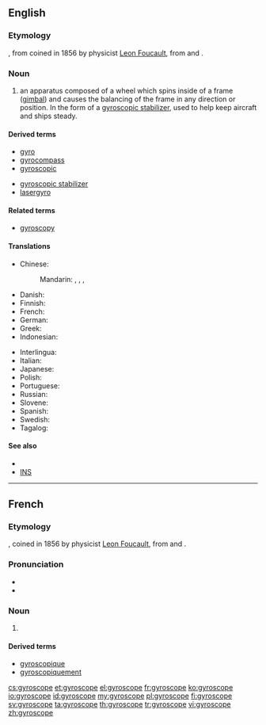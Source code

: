 ==English==

===Etymology===
{{confix|gyro|scope|lang=en}}, from {{etyl|fr|en}} coined in 1856 by physicist [[w:Leon Foucault|Leon Foucault]], from {{etyl|grc|en}} {{term|γῦρος||tr=guros|circle|lang=grc|sc=polytonic}} and {{term|σκοπός||tr=skopos|watcher|lang=grc|sc=polytonic}}.

===Noun===
{{en-noun}}

# an apparatus composed of a wheel which spins inside of a frame ([[gimbal]]) and causes the balancing of the frame in any direction or position. In the form of a [[gyroscopic stabilizer]], used to help keep aircraft and ships steady.

====Derived terms====
{{rel-top|terms derived from gyroscope}}
* [[gyro]]
* [[gyrocompass]]
* [[gyroscopic]]
{{rel-mid}}
* [[gyroscopic stabilizer]]
* [[lasergyro]]
{{rel-bottom}}

====Related terms====
* [[gyroscopy]]

====Translations====
{{trans-top|apparatus}}
* Chinese:
*: Mandarin: {{t|cmn|陀螺儀|sc=Hani}}, {{t+|cmn|陀螺仪|tr=tuóluóyí|sc=Hani}}, {{t+|cmn|迴轉儀|sc=Hani}}, {{t+|cmn|回转仪|tr=huízhuǎnyí|sc=Hani}}
* Danish: {{t|da|gyroskop|c}}
* Finnish: {{t|fi|gyroskooppi}}
* French: {{t+|fr|gyroscope|m}}
* German: {{t+|de|Gyroskop|n}}
* Greek: {{t+|el|γυροσκόπιο|n|tr=gyroskópio}}
* Indonesian: {{t+|id|giroskop}}
{{trans-mid}}
* Interlingua: {{t|ia|gyroscopio}}
* Italian: {{t+|it|giroscopio|m}}
* Japanese: {{t|ja|ジャイロスコープ|tr=jairosukōpu|sc=Jpan}}
* Polish: {{t+|pl|żyroskop|m}}
* Portuguese: {{t+|pt|giroscópio|m}}
* Russian: {{t+|ru|гироскоп|m|tr=giroskóp|sc=Cyrl}}
* Slovene: {{t|sl|žiroskop|m}}
* Spanish: {{t+|es|giroscopio|m}}
* Swedish: {{t|sv|gyroskop|n}}
* Tagalog: {{t|tl|halintigal}}
{{trans-bottom}}

====See also====
* {{pedialite|gyroscope}}
* [[INS]]

----

==French==

===Etymology===
{{confix|gyro|scope|lang=fr}}, coined in 1856 by physicist [[w:Leon Foucault|Leon Foucault]], from {{etyl|grc|fr}} {{term|γῦρος||tr=guros|circle|lang=grc|sc=polytonic}} and {{term|σκοπός||tr=skopos|watcher|lang=grc|sc=polytonic}}.

===Pronunciation===
* {{IPA|/ʒi.ʁos.kop/|lang=fr}}
* {{audio|Fr-Paris--gyroscope.ogg|Audio (Paris)|lang=fr}}

===Noun===
{{fr-noun|m}}

# {{l|en|gyroscope}}

====Derived terms====
* [[gyroscopique]]
* [[gyroscopiquement]]

[[cs:gyroscope]]
[[et:gyroscope]]
[[el:gyroscope]]
[[fr:gyroscope]]
[[ko:gyroscope]]
[[io:gyroscope]]
[[id:gyroscope]]
[[my:gyroscope]]
[[pl:gyroscope]]
[[fi:gyroscope]]
[[sv:gyroscope]]
[[ta:gyroscope]]
[[th:gyroscope]]
[[tr:gyroscope]]
[[vi:gyroscope]]
[[zh:gyroscope]]